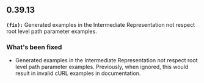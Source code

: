 ## 0.39.13
**`(fix):`** Generated examples in the Intermediate Representation not respect root level path parameter examples.

### What's been fixed
- Generated examples in the Intermediate Representation not respect root level path parameter examples. Previously, when ignored, this would result in invalid cURL examples in documentation.

